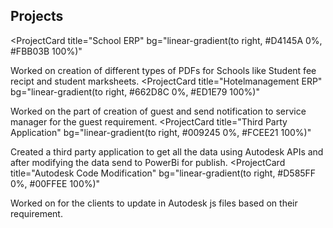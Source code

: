 ## Projects

<ProjectCard
  title="School ERP"
  bg="linear-gradient(to right, #D4145A 0%, #FBB03B 100%)"
>
  Worked on creation of different types of PDFs for Schools like Student fee recipt and student marksheets.
</ProjectCard>
<ProjectCard
  title="Hotelmanagement ERP"
  bg="linear-gradient(to right, #662D8C 0%, #ED1E79 100%)"
>
  Worked on the part of creation of guest and send notification to service manager for the guest requirement.
</ProjectCard>
<ProjectCard
  title="Third Party Application"
  bg="linear-gradient(to right, #009245 0%, #FCEE21 100%)"
>
  Created a third party application to get all the data using Autodesk APIs and after modifying the data send to PowerBi for publish.
</ProjectCard>
<ProjectCard
  title="Autodesk Code Modification"
  bg="linear-gradient(to right, #D585FF 0%, #00FFEE 100%)"
>
  Worked on for the clients to update in Autodesk js files based on their requirement.
</ProjectCard>
